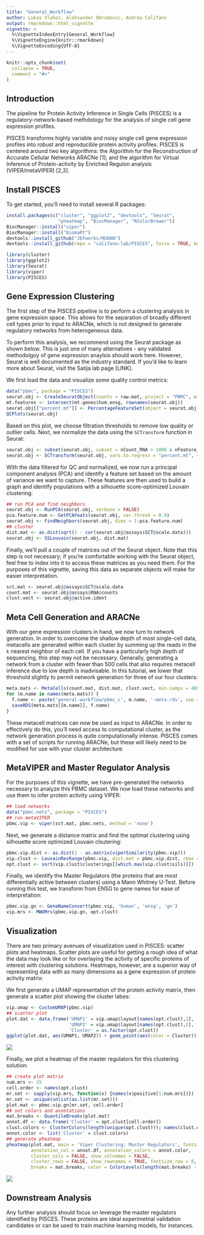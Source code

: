 ---
title: "General_Workflow"
author: Lukas Vlahos, Aleksander Obradovic, Andrea Califano
output: rmarkdown::html_vignette
vignette: >
  %\VignetteIndexEntry{General_Workflow}
  %\VignetteEngine{knitr::rmarkdown}
  %\VignetteEncoding{UTF-8}
---

```{r, include = FALSE}
knitr::opts_chunk$set(
  collapse = TRUE,
  comment = "#>"
)
```

## Introduction

The pipeline for Protein Activity Inference in Single Cells (PISCES) is a regulatory-network-based methdology for the analysis of single cell gene expression profiles.

PISCES transforms highly variable and noisy single cell gene expression profiles into robust and reproducible protein activity profiles. PISCES  is centered around two key algorithms: the Algorithm for the Reconstruction of Accurate Cellular Networks ARACNe [1]; and the algorithm for  Virtual Inference of Protein-activity by Enriched Regulon analysis (VIPER/metaVIPER) [2,3].

## Install PISCES

To get started, you'll need to install several R packages:

```{r, eval = FALSE}
install.packages(c("cluster", "ggplot2", "devtools", "Seurat", 
                   "pheatmap", "BiocManager", "RColorBrewer"))
BiocManager::install("viper")
BiocManager::install("biomaRt")
devtools::install_github("JEFworks/MUDAN")
devtools::install_github(repo = "califano-lab/PISCES", force = TRUE, build_vignettes = TRUE)

library(cluster)
library(ggplot2)
library(Seurat)
library(viper)
library(PISCES)
```

## Gene Expression Clustering

The first step of the PISCES pipeline is to perform a clustering analysis in gene expression space. This allows for the separation of broadly different cell types prior to input to ARACNe, which is not designed to generate regulatory networks from heterogeneous data. 

To perform this analysis, we recommend using the Seurat package as shown below. This is just one of many alternatives - any validated methodolgoy of gene expression anaylsis should work here. However, Seurat is well documented as the industry standard. If you'd like to learn more about Seurat, visit the Satija lab page [LINK].

We first load the data and visualize some quality control metrics:

```{r, eval = FALSE}
data("pbmc", package = "PISCES")
seurat.obj <- CreateSeuratObject(counts = raw.mat, project = "PBMC", min.cells = 3, min.features = 200)
mt.features <- intersect(mt.genes$hum.ensg, rownames(seurat.obj))
seurat.obj[["percent.mt"]] <- PercentageFeatureSet(object = seurat.obj, features = mt.features)
QCPlots(seurat.obj)
```

Based on this plot, we choose filtration thresholds to remove low quality or outlier cells. Next, we normalize the data using the `SCTransform` function in Seurat:

```{r, eval = FALSE}
seurat.obj <- subset(seurat.obj, subset = nCount_RNA > 1000 & nFeature_RNA < 3000 & percent.mt < 10)
seurat.obj <- SCTransform(seurat.obj, vars.to.regress = "percent.mt", verbose = FALSE)
```

With the data filtered for QC and normalized, we now run a principal component analysis (PCA) and identify a feature set based on the amount of variance we want to capture. These features are then used to build a graph and identify populations with a silhouette score-optimized Louvain clustering:

```{r, eval = FALSE}
## run PCA and find neighbors
seurat.obj <- RunPCA(seurat.obj, verbose = FALSE)
pca.feature.num <- GetPCAFeats(seurat.obj, var.thresh = 0.9)
seurat.obj <- FindNeighbors(seurat.obj, dims = 1:pca.feature.num)
## cluster
dist.mat <- as.dist(sqrt(1 - cor(seurat.obj@assays$SCT@scale.data)))
seurat.obj <- SSLouvain(seurat.obj, dist.mat)
```

Finally, we'll pull a couple of matrices out of the Seurat object. Note that this step is not necessary; if you're comfortable working with the Seurat object, feel free to index into it to access these matrices as you need them. For the purposes of this vignette, saving this data as separate objects will make for easier interpretation.

```{r, eval = FALSE}
sct.mat <- seurat.obj@assays$SCT@scale.data
count.mat <- seurat.obj@assays$RNA@counts
clust.vect <- seurat.obj@active.ident
```

## Meta Cell Generation and ARACNe
With our gene expression clusters in hand, we now turn to network generation. In order to overcome the shallow depth of most single-cell data, metacells are generated within each cluster by summing up the reads in the `k` nearest neighbor of each cell. If you have a particularly high depth of sequencing, this step may not be necessary. Generally, generating a network from a cluster with fewer than 500 cells that also requires metacell inference due to low depth is inadvisable. In this tutorial, we lower that threshold slightly to permit network generation for three of our four clusters:

```{r, eval = FALSE}
meta.mats <- MetaCells(count.mat, dist.mat, clust.vect, min.samps = 480)
for (m.name in names(meta.mats)) {
  f.name <- paste('general-workflow/pbmc_c', m.name, '-meta.rds', sep = '')
  saveRDS(meta.mats[[m.name]], f.name)
}
```

These metacell matrices can now be used as input to ARACNe. In order to effectively do this, you'll need access to computational cluster, as the network generation process is quite computationally intense. PISCES comes with a set of scripts for running ARACNe, but these will likely need to be modified for use with your cluster architecture.

## MetaVIPER and Master Regulator Analysis

For the purposes of this vignette, we have pre-generated the networks necessary to analyze this PBMC dataset. We now load these networks and use them to infer protein activity using VIPER:

```{r, eval = FALSE}
## load networks
data("pbmc.nets", package = "PISCES")
## run metaVIPER
pbmc.vip <- viper(sct.mat, pbmc.nets, method = 'none')
```

Next, we generate a distance matrix and find the optimal clustering using silhouette score optimized Louvain clsutering:

```{r, eval = FALSE}
pbmc.vip.dist <- as.dist(1 - as.matrix(viperSimilarity(pbmc.vip)))
vip.clust <- LouvainResRange(pbmc.vip, dist.mat = pbmc.vip.dist, rmax = 310, rstep = 25)
opt.clust <- sort(vip.clust$clusterings[[which.max(vip.clust$sils)]])
```

Finally, we identify the Master Regulators (the proteins that are most differentially active between clusters) using a Mann Whitney U-Test. Before running this test, we transform from ENSG to gene names for ease of interpretation:

```{r, eval = FALSE}
pbmc.vip.gn <- GeneNameConvert(pbmc.vip, 'human', 'ensg', 'gn')
vip.mrs <- MWUMrs(pbmc.vip.gn, opt.clust)
```

## Visualization

There are two primary avenues of visualization used in PISCES: scatter plots and heatmaps. Scatter plots are useful for getting a rough idea of what the data may look like or for overlaying the activity of specific proteins of interest with clustering solutions. Heatmaps, however, are a superior way of representing data with as many dimensions as a gene expression of protein activity matrix:

We first generate a UMAP representation of the protein activity matrix, then generate a scatter plot showing the cluster labes:

```{r, eval = FALSE}
vip.umap <- CustomUMAP(pbmc.vip)
## scatter plot
plot.dat <- data.frame('UMAP1' = vip.umap$layout[names(opt.clust),1], 
                       'UMAP2' = vip.umap$layout[names(opt.clust),2],
                       'Cluster' = as.factor(opt.clust))
ggplot(plot.dat, aes(UMAP1, UMAP2)) + geom_point(aes(color = Cluster)) + ggtitle('PBMC Clusters')
```
![](../man/figures/pbmc-vip-scatter.jpg)

Finally, we plot a heatmap of the master regulators for this clustering solution:

```{r, eval = FALSE}
## create plot matrix
num.mrs <- 25
cell.order <- names(opt.clust)
mr.set <- sapply(vip.mrs, function(x) {names(x$positive[1:num.mrs])})
mr.set <- unique(unlist(as.list(mr.set)))
plot.mat <- pbmc.vip.gn[mr.set, cell.order]
## set colors and annotations
mat.breaks <- QuantileBreaks(plot.mat)
annot.df <- data.frame('Cluster' = opt.clust[cell.order])
clust.colors <- ClusterColors(length(unique(opt.clust))); names(clust.colors) <- unique(opt.clust)
annot.color <- list('Cluster' = clust.colors)
## generate pheatmap
pheatmap(plot.mat, main = 'Viper Clustering: Master Regulators', fontsize = 20,
         annotation_col = annot.df, annotation_colors = annot.color,
         cluster_cols = FALSE, show_colnames = FALSE,
         cluster_rows = FALSE, show_rownames = TRUE, fontsize_row = 8,
         breaks = mat.breaks, color = ColorLevels(length(mat.breaks) - 1, 'vip'))
```
![](../man/figures/pbmc-vip-pheatmap.jpg)

## Downstream Analysis

Any further analysis should focus on leverage the master regulators identified by PISCES. These proteins are ideal experimetnal validation candidates or can be used to train machine learning models, for instances.


